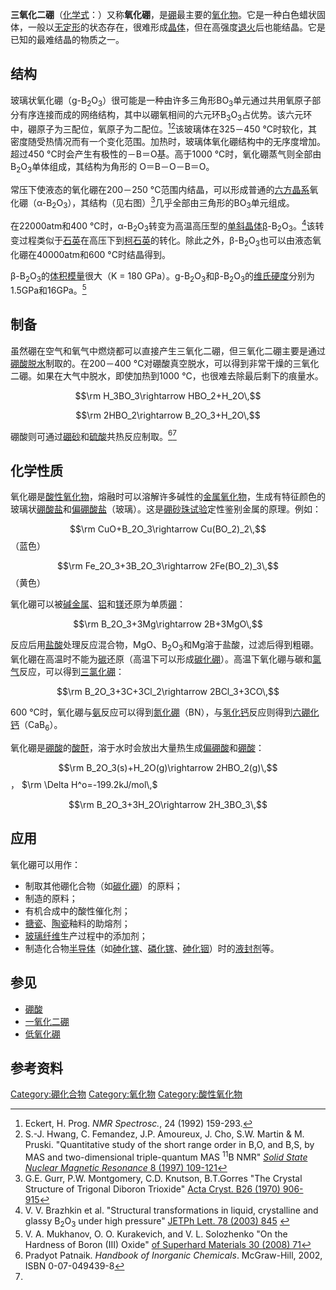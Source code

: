 {{Redirect2|氧化硼|硼的其他氧化物|一氧化二硼}}
{{Chembox
| ImageFile = Kristallstruktur Bortrioxid.png
| Image name = α-B<sub>2</sub>O<sub>3</sub> 的晶体结构
| OtherNames = 三氧化二硼、硼酸酐、硼酐
|Section1={{Chembox Identifiers
| ChemSpiderID_Ref = {{chemspidercite|correct|chemspider}}
| ChemSpiderID = 452485
| InChI = 1/B2O3/c3-1-5-2-4
| ChEBI_Ref = {{ebicite|correct|EBI}}
| ChEBI = 30163
| SMILES = O=BOB=O
| InChIKey = JKWMSGQKBLHBQQ-UHFFFAOYAI
| StdInChI_Ref = {{stdinchicite|correct|chemspider}}
| StdInChI = 1S/B2O3/c3-1-5-2-4
| StdInChIKey_Ref = {{stdinchicite|correct|chemspider}}
| StdInChIKey = JKWMSGQKBLHBQQ-UHFFFAOYSA-N
| CASNo_Ref = {{cascite|correct|CAS}}
| CASNo = 1303-86-2
| PubChem = 518682
| RTECS = ED7900000
| EINECS = 215-125-8
}}
|Section2 = {{Chembox Properties
|   Formula = B<sub>2</sub>O<sub>3</sub>
|   MolarMass = 69.6182 
|   Appearance = 白色蜡状固体
|   Density = 2.460 g/cm<sup>3</sup> (液态)<br />
2.55 g/cm<sup>3</sup> ([[三方晶系|三方]])<br />
3.11–3.146 g/cm<sup>3</sup> ([[单斜晶系|单斜]])
|   MeltingPt = 450 °C
|   BoilingPt = 1680 °C
|   Solubility = 2.2 g/100 mL
|   SolubleOther = 在[[甲醇|甲醇]]中部分可溶
|   pKa = ~ 4
  }}
| Section7 = {{Chembox Hazards
|   EUClass = Repr. Cat. 2
|   MainHazards = 
|   FlashPt = 
|   Autoignition = 
|   LD50 = 3150 mg/kg （小鼠口服）
  }}
}}

'''三氧化二硼'''（[[化学式|化学式]]：{{化學式|硼|2|氧|3|link=}}）又称'''氧化硼'''，是[[硼|硼]]最主要的[[氧化物|氧化物]]。它是一种白色蜡状固体，一般以[[无定形|无定形]]的状态存在，很难形成[[晶体|晶体]]，但在高强度[[退火|退火]]后也能结晶。它是已知的最难结晶的物质之一。

== 结构 ==
玻璃状氧化硼（g-B<sub>2</sub>O<sub>3</sub>）很可能是一种由许多三角形BO<sub>3</sub>单元通过共用氧原子部分有序连接而成的网络结构，其中以硼氧相间的六元环B<sub>3</sub>O<sub>3</sub>占优势。该六元环中，硼原子为三配位，氧原子为二配位。<ref>Eckert, H. Prog. ''NMR Spectrosc.'', 24 (1992) 159-293.</ref><ref>S.-J. Hwang, C. Femandez, J.P. Amoureux, J. Cho, S.W. Martin & M. Pruski. "Quantitative study of the short range order in B,O, and B,S, by MAS and two-dimensional triple-quantum MAS <sup>11</sup>B NMR" [http://dx.doi.org/10.1016/S0926-2040(96)01280-5 ''Solid State Nuclear Magnetic Resonance'' 8 (1997) 109-121]</ref>该玻璃体在325－450 °C时软化，其密度随受热情况而有一个变化范围。加热时，玻璃体氧化硼结构中的无序度增加。超过450 °C时会产生有极性的－B＝O基。高于1000 °C时，氧化硼蒸气则全部由B<sub>2</sub>O<sub>3</sub>单体组成，其结构为角形的 O＝B－O－B＝O。

常压下使液态的氧化硼在200－250 °C范围内结晶，可以形成普通的[[六方晶系|六方晶系]]氧化硼（α-B<sub>2</sub>O<sub>3</sub>），其结构（见右图）<ref>G.E. Gurr, P.W. Montgomery, C.D. Knutson, B.T.Gorres "The Crystal Structure of Trigonal Diboron Trioxide" [http://dx.doi.org/10.1107/S0567740870003369 Acta Cryst. B26 (1970) 906-915]</ref>几乎全部由三角形的BO<sub>3</sub>单元组成。

在22000atm和400 °C时，α-B<sub>2</sub>O<sub>3</sub>转变为高温高压型的[[单斜晶系|单斜晶体]]β-B<sub>2</sub>O<sub>3</sub>。<ref>V. V. Brazhkin et al. "Structural transformations in liquid, crystalline and glassy B<sub>2</sub>O<sub>3</sub> under high pressure" [http://www.jetpletters.ac.ru/ps/47/article_679.ps JETPh Lett. 78 (2003) 845] {{Wayback|url=http://www.jetpletters.ac.ru/ps/47/article_679.ps |date=20110929223226 }}</ref>该转变过程类似于[[石英|石英]]在高压下到[[柯石英|柯石英]]的转化。除此之外，β-B<sub>2</sub>O<sub>3</sub>也可以由液态氧化硼在40000atm和600 °C时结晶得到。

β-B<sub>2</sub>O<sub>3</sub>的[[体积模量|体积模量]]很大（K = 180 GPa）。g-B<sub>2</sub>O<sub>3</sub>和β-B<sub>2</sub>O<sub>3</sub>的[[维氏硬度|维氏硬度]]分别为1.5GPa和16GPa。<ref name=hardness>V. A. Mukhanov, O. O. Kurakevich, and V. L. Solozhenko "On the Hardness of Boron (III) Oxide" [http://dx.doi.org/10.3103/S1063457608010097Journal of Superhard Materials 30 (2008) 71]</ref>

== 制备 ==
虽然硼在空气和氧气中燃烧都可以直接产生三氧化二硼，但三氧化二硼主要是通过[[硼酸|硼酸]][[脱水|脱水]]制取的。在200－400 °C对硼酸真空脱水，可以得到非常干燥的三氧化二硼。如果在大气中脱水，即使加热到1000 °C，也很难去除最后剩下的痕量水。
:<math>\rm H_3BO_3\rightarrow HBO_2+H_2O\,</math>
:<math>\rm 2HBO_2\rightarrow B_2O_3+H_2O\,</math>

硼酸则可通过[[硼砂|硼砂]]和[[硫酸|硫酸]]共热反应制取。<ref>Pradyot Patnaik. ''Handbook of Inorganic Chemicals''. McGraw-Hill, 2002, ISBN 0-07-049439-8</ref><ref name=hardness/>

== 化学性质 ==
氧化硼是[[酸性氧化物|酸性氧化物]]，熔融时可以溶解许多碱性的[[金属|金属]][[氧化物|氧化物]]，生成有特征颜色的玻璃状[[硼酸盐|硼酸盐]]和[[偏硼酸盐|偏硼酸盐]]（玻璃）。这是[[硼砂珠试验|硼砂珠试验]]定性鉴别金属的原理。例如：
:<math>\rm CuO+B_2O_3\rightarrow Cu(BO_2)_2\,</math>（蓝色）
:<math>\rm Fe_2O_3+3B_2O_3\rightarrow 2Fe(BO_2)_3\,</math>（黄色）

氧化硼可以被[[碱金属|碱金属]]、[[铝|铝]]和[[镁|镁]]还原为单质[[硼|硼]]：
:<math>\rm B_2O_3+3Mg\rightarrow 2B+3MgO\,</math>

反应后用[[盐酸|盐酸]]处理反应混合物，MgO、B<sub>2</sub>O<sub>3</sub>和Mg溶于盐酸，过滤后得到粗硼。氧化硼在高温时不能为[[碳|碳]]还原（高温下可以形成[[碳化硼|碳化硼]]）。高温下氧化硼与碳和[[氯气|氯气]]反应，可以得到[[三氯化硼|三氯化硼]]：
:<math>\rm B_2O_3+3C+3Cl_2\rightarrow 2BCl_3+3CO\,</math>

600 °C时，氧化硼与[[氨|氨]]反应可以得到[[氮化硼|氮化硼]]（BN），与[[氢化钙|氢化钙]]反应则得到[[六硼化钙|六硼化钙]]（CaB<sub>6</sub>）。

氧化硼是[[硼酸|硼酸]]的[[酸酐|酸酐]]，溶于水时会放出大量热生成[[偏硼酸|偏硼酸]]和[[硼酸|硼酸]]：
:<math>\rm B_2O_3(s)+H_2O(g)\rightarrow 2HBO_2(g)\,</math>， <math>\rm \Delta H^o=-199.2kJ/mol\,</math>
:<math>\rm B_2O_3+3H_2O\rightarrow 2H_3BO_3\,</math>

== 应用 ==
氧化硼可以用作：
* 制取其他硼化合物（如[[碳化硼|碳化硼]]）的原料；
* 制造{{Link-en|硼矽酸鹽玻璃|Borosilicate glass}}的原料；
* 有机合成中的酸性催化剂；
* [[搪瓷|搪瓷]]、[[陶瓷|陶瓷]]釉料的助熔剂；
* [[玻璃纤维|玻璃纤维]]生产过程中的添加剂；
* 制造化合物[[半导体|半导体]]（如[[砷化镓|砷化镓]]、[[磷化镓|磷化镓]]、[[砷化铟|砷化铟]]）时的[[液封剂|液封剂]]等。

== 参见 ==
* [[硼酸|硼酸]]
* [[一氧化二硼|一氧化二硼]]
* [[低氧化硼|低氧化硼]]

== 参考资料 ==
{{reflist}}

{{氧化物}}
{{Authority control}}
[[Category:硼化合物|Category:硼化合物]]
[[Category:氧化物|Category:氧化物]]
[[Category:酸性氧化物|Category:酸性氧化物]]